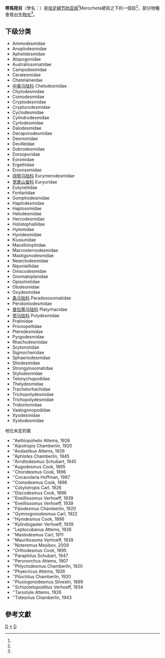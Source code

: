 {{Automatic Taxobox
| taxon = Polydesmida
| image = Apheloriavirginiensis.jpg
| image_caption = ''[[Apheloria_virginiensis|Apheloria virginiensis]]''
| parent_authority = {{tsl|en|Orator F. Cook||Cook}}, 1895
| authority = {{tsl|en|William Elford Leach||Leach}}, 1815<ref>{{cite journal |author=Robert Mesibov |year=2005 |title=A new genus of millipede (Diplopoda: Polydesmida: Dalodesmidae) from Tasmania with a pseudo-articulated gonopod telopodite |journal=[[Zootaxa|Zootaxa]] |volume=1064 |pages=39–49 |url=http://www.mapress.com/zootaxa/2005f/zt01064p049.pdf |format=[[Portable_Document_Format|PDF]] |access-date=2017-12-21 |archive-date=2022-01-21 |archive-url=https://web.archive.org/web/20220121043857/https://www.mapress.com/zootaxa/2005f/zt01064p049.pdf }}</ref>
|subdivision_ranks = [[亞目|亞目]]
| subdivision =
* [[Dalodesmidea|Dalodesmidea]]
* [[Leptodesmidea|Leptodesmidea]] <small>Brölemann, 1916</small>
* [[條馬陸亞目|條馬陸亞目]] Paradoxosomatidea <small>Daday, 1889</small> 
* [[帶馬陸亞目|帶馬陸亞目]] Polydesmidea <small>Leach, 1815</small>
|synonyms=
* Proterospermatophora <small>Verhoeff, 1900</small>
}}
'''帶馬陸目'''（學名：{{lang|la|'''Polydesmida'''}}）是[[倍足綱|倍足綱]][[节肋亚纲|节肋亚纲]]<ref name="Shear 2011 class."/>Merocheta總目之下的一個目<ref name="wanfangdata"/>，部分物種會發出[[生物發光|生物光]]<ref name=ifls/>。

==下级分类==
* Ammodesmidae
* Anoplodesmidae
* Aphelidesmidae
* Atopogonidae
* Australiosomatidae
* Campodesmidae
* Ceratesmidae
* Chatelaineidae
* [[中美马陆科|中美马陆科]] Chelodesmidae
* Chytodesmidae
* Comodesmidae
* Cryptodesmidae
* Crypturodesmidae
* Cyclodesmidae
* Cylindrodesmidae
* Cyrtodesmidae
* Dalodesmidae
* Decaporodesmidae
* Desmonidae
* Devilleidae
* Dobrodesmidae
* Dorsoporidae
* Eoromidae
* Ergethidae
* Eroonsomidae
* [[阔带马陆科|阔带马陆科]] Eurymerodesmidae
* [[宽尾山蛩科|宽尾山蛩科]] Euryuridae
* Eutynellidae
* Fontariidae
* Gomphodesmidae
* Haplodesmidae
* Haplosomidae
* Helodesmidae
* Hercodesmidae
* Holistophallidae
* Hylomidae
* Hynidesmidae
* Kiusiunidae
* Macellolophidae
* Macrosternodesmidae
* Mastigonodesmidae
* Nearctodesmidae
* Niponiellidae
* Oniscodesmidae
* Onomatoplanidae
* Opisotretidae
* Otodesmidae
* Oxydesmidae
* [[条马陆科|条马陆科]] Paradoxosomatidae
* Peridontodesmidae
* [[普拉蒂马陆科|普拉蒂马陆科]] Platyrhacidae
* [[带马陆科|带马陆科]] Polydesmidae
* Pratinidae
* Prionopeltidae
* Pterodesmidae
* Pyrgodesmidae
* Rhachodesmidae
* Scytonotidae
* Sigmocheiridae
* Sphaeriodesmidae
* Stiodesmidae
* Strongylosomatidae
* Stylodesmidae
* Telonychopodidae
* Thelydesmidae
* Trachelorhachidae
* Trichopolydesmidae
* Trichopolydesmidae
* Tridontomidae
* Vaalogonopodidae
* Xyodesmidae
* Xystodesmidae
;地位未定的属
* ''Aethiopohelix Attems, 1926
* ''Aipotropis Chamberlin, 1920
* ''Andastikus Attems, 1926
* ''Aphlotes Chamberlin, 1945
* ''Arndtodesmus Schubart, 1945
* ''Augodesmus Cook, 1895
* ''Choridesmus Cook, 1896
* ''Cocacolaria Hoffman, 1987
* ''Comodesmus Cook, 1896
* ''Cotylotropis Carl, 1926
* ''Discodesmus Cook, 1896
* ''Eneillissomus Verhoeff, 1939
* ''Eneillissomus Verhoeff, 1939
* ''Fijiodesmus Chamberlin, 1920
* ''Gymnogonodesmus Carl, 1922
* ''Hynidesmus Cook, 1896
* ''Kylindogaster Verhoeff, 1939
* ''Leptocubanus Attems, 1926
* ''Mastodesmus Carl, 1911
* ''Mauritiosoma Verhoeff, 1939
* ''Noteremus Mesibov, 2009
* ''Orthodesmus Cook, 1895
* ''Paraphilus Schubart, 1947
* ''Peronorchus Attems, 1907
* ''Phlyctodesmus Chamberlin, 1920
* ''Phyecricus Attems, 1926
* ''Pilochilus Chamberlin, 1920
* ''Plusiogonodesmus Silvestri, 1899
* ''Schizotelopoditius Verhoeff, 1934
* ''Tarsotyle Attems, 1926
* ''Tidesmus Chamberlin, 1943

==參考文獻==
{{reflist|refs=
<ref name="Shear 2011 class.">{{cite book |last=Shear |first=W. |chapter=“Class Diplopoda <small>de Blainville in Gervais, 1844</small>” |editors=Zhang, Z.-Q. |title=Animal biodiversity: An outline of higher-level classification and survey of taxonomic richness |journal=[[Zootaxa|Zootaxa]] |year=2011 |volume=3148 |pages=159–164 |url=http://www.mapress.com/zootaxa/2011/f/zt03148p164.pdf |access-date=2016-11-20 |archive-date=2019-07-25 |archive-url=https://web.archive.org/web/20190725010639/https://www.mapress.com/zootaxa/2011/f/zt03148p164.pdf |dead-url=no }}</ref>
<ref name="wanfangdata">{{cite book |url=http://c.wanfangdata.com.cn/LocalChronicle-FZ018328.aspx |title=中國藥用動物志 |volume=第二冊 |editors=姜鳳梧,鄧明魯,高士賢,張義正,陳恩渝 |publisher=天津科學技術出版社 |date=1983-10 |accessdate=2015-12-05 |language=zh |archive-date=2015-12-08 |archive-url=https://web.archive.org/web/20151208095537/http://c.wanfangdata.com.cn/LocalChronicle-FZ018328.aspx |dead-url=no }}</ref>
<ref name=ifls>{{cite web |url=http://www.iflscience.com/plants-and-animals/how-did-bioluminescent-bug-get-its-glow/ |title=How did bioluminescent bug get its glow |accessdate=2016-11-190|language =en}}</ref>
}}

{{Millipedes}}
{{Taxonbar}}
[[Category:倍足纲|D]]
[[Category:带马陆目|*]]
[[Category:_1815年描述的分类群|D]]
